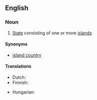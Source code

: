 ==English==
{{wikipedia}}

===Noun===
{{en-noun|sg=[[island]] [[state]]}}

# [[State]] consisting of one or more [[island]]s

====Synonyms====
* [[island country]]

====Translations====
{{trans-top|state consisting of one or more islands}}
* Dutch: {{t-|nl|eilandstaat|m}}
* Finnish: {{t+|fi|saarivaltio}}
{{trans-mid}}
* Hungarian: {{t-|hu|szigetország}}
{{trans-bottom}}
